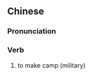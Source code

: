 {{also|结营}}
==Chinese==
{{zh-forms|s=结营}}

===Pronunciation===
{{zh-pron
|m=jiéyíng
|cat=v
}}

===Verb===
{{zh-verb}}

# {{lb|zh|literary}} to make camp (military)